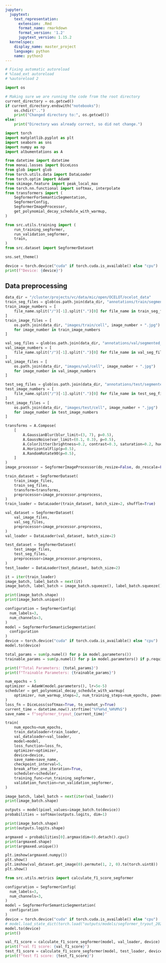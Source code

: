 ```yaml
---
jupyter:
  jupytext:
    text_representation:
      extension: .Rmd
      format_name: rmarkdown
      format_version: '1.2'
      jupytext_version: 1.15.2
  kernelspec:
    display_name: master_project
    language: python
    name: python3
---
```


```python
# Fixing automatic autoreload
# %load_ext autoreload
# %autoreload 2
```

```python
import os 

# Making sure we are running the code from the root directory
current_directory = os.getcwd()
if current_directory.endswith("notebooks"):
    os.chdir("..")
    print("Changed directory to:", os.getcwd())
else:
    print("Directory was already correct, so did not change.")
```

```python
import torch
import matplotlib.pyplot as plt
import seaborn as sns
import numpy as np
import albumentations as A

from datetime import datetime
from monai.losses import DiceLoss
from glob import glob
from torch.utils.data import DataLoader
from torch.optim import AdamW
from skimage.feature import peak_local_max
from torch.nn.functional import softmax, interpolate
from transformers import (
    SegformerForSemanticSegmentation,
    SegformerConfig,
    SegformerImageProcessor,
    get_polynomial_decay_schedule_with_warmup,
)

from src.utils.training import (
    run_training_segformer,
    run_validation_segformer,
    train,
)
from src.dataset import SegformerDataset

sns.set_theme()

device = torch.device("cuda" if torch.cuda.is_available() else "cpu")
print(f"Device: {device}")
```

## Data preprocessing

```python
data_dir = "/cluster/projects/vc/data/mic/open/OCELOT/ocelot_data"
train_seg_files = glob(os.path.join(data_dir, "annotations/train/segmented_cell/*"))
train_image_numbers = [
    file_name.split("/")[-1].split(".")[0] for file_name in train_seg_files
]
train_image_files = [
    os.path.join(data_dir, "images/train/cell", image_number + ".jpg")
    for image_number in train_image_numbers
]

val_seg_files = glob(os.path.join(data_dir, "annotations/val/segmented_cell/*"))
val_image_numbers = [
    file_name.split("/")[-1].split(".")[0] for file_name in val_seg_files
]
val_image_files = [
    os.path.join(data_dir, "images/val/cell", image_number + ".jpg")
    for image_number in val_image_numbers
]

test_seg_files = glob(os.path.join(data_dir, "annotations/test/segmented_cell/*"))
test_image_numbers = [
    file_name.split("/")[-1].split(".")[0] for file_name in test_seg_files
]
test_image_files = [
    os.path.join(data_dir, "images/test/cell", image_number + ".jpg")
    for image_number in test_image_numbers
]
```

```python
transforms = A.Compose(
    [
        A.GaussianBlur(blur_limit=(3, 7), p=0.5),
        A.GaussNoise(var_limit=(0.1, 0.3), p=0.5),
        A.ColorJitter(brightness=0.2, contrast=0.3, saturation=0.2, hue=0.1, p=1),
        A.HorizontalFlip(p=0.5),
        A.RandomRotate90(p=0.5),
    ]
)
image_processor = SegformerImageProcessor(do_resize=False, do_rescale=False)
```

```python
train_dataset = SegformerDataset(
    train_image_files,
    train_seg_files,
    transform=transforms,
    preprocessor=image_processor.preprocess,
)
train_loader = DataLoader(train_dataset, batch_size=2, shuffle=True)

val_dataset = SegformerDataset(
    val_image_files,
    val_seg_files,
    preprocessor=image_processor.preprocess,
)
val_loader = DataLoader(val_dataset, batch_size=2)

test_dataset = SegformerDataset(
    test_image_files,
    test_seg_files,
    preprocessor=image_processor.preprocess,
)
test_loader = DataLoader(test_dataset, batch_size=2)
```

```python
it = iter(train_loader)
image_batch, label_batch = next(it)
image_batch, label_batch = image_batch.squeeze(), label_batch.squeeze()

print(image_batch.shape)
print(image_batch.unique())
```

```python
configuration = SegformerConfig(
  num_labels=3,
  num_channels=3,
)
model = SegformerForSemanticSegmentation(
  configuration
)
device = torch.device("cuda" if torch.cuda.is_available() else "cpu")
model.to(device)

total_params = sum(p.numel() for p in model.parameters())
trainable_params = sum(p.numel() for p in model.parameters() if p.requires_grad)

print(f"Total Parameters: {total_params}")
print(f"Trainable Parameters: {trainable_params}")
```

```python
num_epochs = 5
optimizer = AdamW(model.parameters(), lr=5e-5)
scheduler = get_polynomial_decay_schedule_with_warmup(
    optimizer, num_warmup_steps=2, num_training_steps=num_epochs, power=1
)
loss_fn = DiceLoss(softmax=True, to_onehot_y=True)
current_time = datetime.now().strftime("%Y%m%d_%H%M%S")
save_name = f"segformer_tryout_{current_time}"

train(
    num_epochs=num_epochs,
    train_dataloader=train_loader,
    val_dataloader=val_loader,
    model=model,
    loss_function=loss_fn,
    optimizer=optimizer,
    device=device,
    save_name=save_name,
    checkpoint_interval=5,
    break_after_one_iteration=True,
    scheduler=scheduler,
    training_func=run_training_segformer,
    validation_function=run_validation_segformer,
)
```

```python
image_batch, label_batch = next(iter(val_loader))
print(image_batch.shape)
```

```python
outputs = model(pixel_values=image_batch.to(device))
probabilities = softmax(outputs.logits, dim=1)
```

```python
print(image_batch.shape)
print(outputs.logits.shape)

argmaxed = probabilities[0].argmax(dim=0).detach().cpu()
print(argmaxed.shape)
print(argmaxed.unique())
```

```python
plt.imshow(argmaxed.numpy())
plt.show()
plt.imshow(val_dataset.get_image(0).permute(1, 2, 0).to(torch.uint8))
plt.show()
```

```python
from src.utils.metrics import calculate_f1_score_segformer
```

```python
configuration = SegformerConfig(
  num_labels=3,
  num_channels=3,
)
model = SegformerForSemanticSegmentation(
  configuration
)
device = torch.device("cuda" if torch.cuda.is_available() else "cpu")
# model.load_state_dict(torch.load("outputs/models/segformer_tryout_20240211_133248_epochs-5.pth"))
model.to(device)
print()
```

```python
val_f1_score = calculate_f1_score_segformer(model, val_loader, device)
print(f"val f1 score: {val_f1_score}")
test_f1_score = calculate_f1_score_segformer(model, test_loader, device)
print(f"test f1 score: {test_f1_score}")
```
